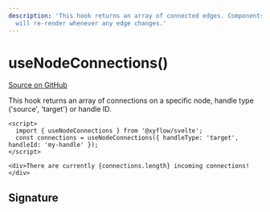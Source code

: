 ```yaml
---
description: 'This hook returns an array of connected edges. Components that use this hook
  will re-render whenever any edge changes.'
---
```


# useNodeConnections()

[Source on GitHub](https://github.com/xyflow/xyflow/blob/main/packages/svelte/src/lib/hooks/useNodeConnections.ts)

This hook returns an array of connections on a specific node, handle type ('source', 'target') or handle ID.

```svelte
<script>
  import { useNodeConnections } from '@xyflow/svelte';
  const connections = useNodeConnections({ handleType: 'target', handleId: 'my-handle' });
</script>

<div>There are currently {connections.length} incoming connections!</div>
```

## Signature

<APIDocs functionName="useNodeConnections" />
